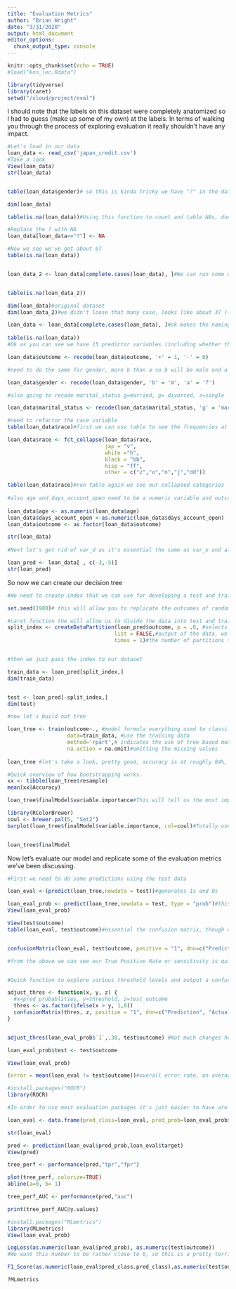 ```yaml
---
title: "Evaluation Metrics"
author: "Brian Wright"
date: "3/31/2020"
output: html_document
editor_options: 
  chunk_output_type: console
---
```


```r
knitr::opts_chunk$set(echo = TRUE)
#load("knn_lec.Rdata")
```

```r
library(tidyverse)
library(caret)
setwd("/cloud/project/eval")

```


I should note that the labels on this dataset were completely anatomized so I had to guess (make up some of my own) at the labels. In terms of walking you through the process of exploring evaluation it really shouldn't have any impact. 

```r
#Let's load in our data
loan_data <- read_csv('japan_credit.csv')
#Take a look
View(loan_data)
str(loan_data)


table(loan_data$gender)# so this is kinda tricky we have "?" in the data instead of NAs, so we should probably replace the "?" with NAs, then remove them, if we rerun the table command we can see the "?" are removed. 

dim(loan_data)

table(is.na(loan_data))#Using this function to count and table NAs, doesn't look there are any (690x15=10,350)

#Replace the ? with NA
loan_data[loan_data=="?"] <- NA

#Now we see we've got about 67
table(is.na(loan_data))


loan_data_2 <- loan_data[complete.cases(loan_data), ]#We can run some quick analysis to see how much loss we would incur if we just subset to rows with no NAs


table(is.na(loan_data_2))

dim(loan_data)#original dataset
dim(loan_data_2)#we didn't loose that many case, looks like about 37 (~5%), actually going to overwrite to loan_data

loan_data <- loan_data[complete.cases(loan_data), ]#ok makes the naming simpler
  
table(is.na(loan_data))
#Ok as you can see we have 15 predictor variables (including whether the applications prefer funfetti_cake) and one outcome measure. We do need to re-class the outcome measure to the traditional {0,1} format along with a few other variables, we can do this with recode.

loan_data$outcome <- recode(loan_data$outcome, '+' = 1, '-' = 0)

#need to do the same for gender, more b than a so b will be male and a female 

loan_data$gender <- recode(loan_data$gender, 'b' = 'm', 'a' = 'f')

#also going to recode marital_status g=married, p= divorced, s=single

loan_data$marital_status <- recode(loan_data$marital_status, 'g' = 'mar', 'p' = 'div', 's'='sig') 

#need to refactor the race variable
table(loan_data$race)#first we can use table to see the frequencies at each of the categories. Given that this is Japanese data we will classify v and Jap, h as white, bb as black, ff as Hispanic and everything else into other. 

loan_data$race <- fct_collapse(loan_data$race,
                               jap = "v",
                               white ="h",
                               black = "bb",
                               hisp = "ff",
                               other = c("z","o","n","j","dd"))

table(loan_data$race)#run table again we see our collapsed categories 
                               
#also age and days_account_open need to be a numeric variable and outcome should be a factor so need to do some quick coercions 
 
loan_data$age <- as.numeric(loan_data$age)
loan_data$days_account_open <-as.numeric(loan_data$days_account_open)
loan_data$outcome <- as.factor(loan_data$outcome)

str(loan_data)
  
#Next let's get rid of var_d as it's essential the same as var_e and also f as its got 15 different categories so the complexity of keeping that many levels would be pretty difficult to manage inside our tree, especially not knowing the labels.  

loan_pred <- loan_data[ , c(-3,-5)] 
str(loan_pred)

```
So now we can create our decision tree

```r
#We need to create index that we can use for developing a test and training set. Training is for building the tree and test is for checking the quality of the model. 

set.seed(1980)# this will allow you to replicate the outcomes of randomized process

#caret function the will allow us to divide the data into test and train, it will randomly assign rows into each category while maintaining the relative balance (0 and 1s) of the target variable. 
split_index <- createDataPartition(loan_pred$outcome, p = .8, #selects the split, 80% training 20% for test 
                                  list = FALSE,#output of the data, we don't want a list
                                  times = 1)#the number of partitions to create we just want one


#then we just pass the index to our dataset

train_data <- loan_pred[split_index,]
dim(train_data)


test <- loan_pred[-split_index,]
dim(test)

#now let's build out tree

loan_tree <- train(outcome~., #model formula everything used to classify outcome
                   data=train_data, #use the training data
                   method='rpart',# indicates the use of tree based model
                   na.action = na.omit)#omitting the missing values
                   
loan_tree #let's take a look, pretty good, accuracy is at roughly 84%, not bad. Accuracy is (TP + TN)/(TP+TN+FP+FN). High level indicator of model efficiency. 

#Quick overview of how bootstrapping works. 
xx <- tibble(loan_tree$resample)
mean(xx$Accuracy)

loan_tree$finalModel$variable.importance#This will tell us the most important variables in terms of reducing our model error...hahaha liking funfetti takes the cake!! As it should anyone that doesn't enjoy a nice piece of funfetti cake just can't be trusted. (calculated for each variable individually as the sum of the decrease in impurity, includes as a primary split and when it appears as a surrogate)

library(RColorBrewer)
coul <- brewer.pal(5, "Set2")
barplot(loan_tree$finalModel$variable.importance, col=coul)#Totally unnecessary but couldn't help myself, funfetti barchart...


loan_tree$finalModel

```
Now let's evaluate our model and replicate some of the evaluation metrics we've been discussing. 

```r
#First we need to do some predictions using the test data 

loan_eval <-(predict(loan_tree,newdata = test))#generates 1s and 0s

loan_eval_prob <- predict(loan_tree,newdata = test, type = "prob")#this gives us the predicted prob, we will need these later for the fairness evaluation
View(loan_eval_prob)

View(test$outcome)
table(loan_eval, test$outcome)#essential the confusion matrix, though we can make a fancy one using caret built in functions


confusionMatrix(loan_eval, test$outcome, positive = "1", dnn=c("Prediction", "Actual"), mode = "sens_spec")#change to everything

#from the above we can see our True Positive Rate or sensitivity is quite good @ 88%, False Positive Rate (1-Specificity) is also not terrible ~ @ 27%, we want this to be low.(Subject to change) 


#Quick function to explore various threshold levels and output a confusion matrix

adjust_thres <- function(x, y, z) {
  #x=pred_probablities, y=threshold, z=test_outcome
  thres <- as.factor(ifelse(x > y, 1,0))
  confusionMatrix(thres, z, positive = "1", dnn=c("Prediction", "Actual"), mode = "everything")
}


adjust_thres(loan_eval_prob$`1`,.30, test$outcome) #Not much changes here because of the high probability splits of the data outcomes. Let's take a closer look. We can see that the algo isn't marginally mis-classifying these rows, it's very confidently wrong. Which likely means that there's too much emphasis being placed on too small a number of variables, principally the funfetti variable. 

loan_eval_prob$test <- test$outcome

View(loan_eval_prob)

(error = mean(loan_eval != test$outcome))#overall error rate, on average when does our prediction not match the actual, looks like around 15%, really just ok. 

```


```r
#install.packages("ROCR")
library(ROCR)

#In order to use most evaluation packages it's just easier to have are predictions and targets in one place. 

loan_eval <- data.frame(pred_class=loan_eval, pred_prob=loan_eval_prob$`1`,target=as.numeric(test$outcome))

str(loan_eval)

pred <- prediction(loan_eval$pred_prob,loan_eval$target)
View(pred)

tree_perf <- performance(pred,"tpr","fpr")

plot(tree_perf, colorize=TRUE)
abline(a=0, b= 1)

tree_perf_AUC <- performance(pred,"auc")

print(tree_perf_AUC@y.values)

```

```r
#install.packages("MLmetrics")
library(MLmetrics)
View(loan_eval_prob)

LogLoss(as.numeric(loan_eval$pred_prob), as.numeric(test$outcome))
#We want this number to be rather close to 0, so this is a pretty terrible result. 

F1_Score(as.numeric(loan_eval$pred_class.pred_class),as.numeric(test$outcome))

?MLmetrics




```

